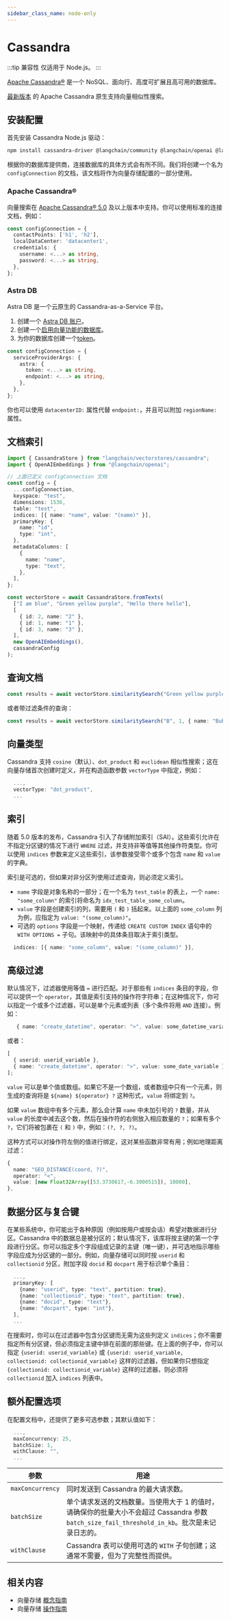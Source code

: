 ```yaml
---
sidebar_class_name: node-only
---
```


# Cassandra

:::tip 兼容性
仅适用于 Node.js。
:::

[Apache Cassandra®](https://cassandra.apache.org/_/index.html) 是一个 NoSQL、面向行、高度可扩展且高可用的数据库。

[最新版本](<https://cwiki.apache.org/confluence/display/CASSANDRA/CEP-30%3A+Approximate+Nearest+Neighbor(ANN)+Vector+Search+via+Storage-Attached+Indexes>) 的 Apache Cassandra 原生支持向量相似性搜索。

## 安装配置

首先安装 Cassandra Node.js 驱动：


<IntegrationInstallTooltip></IntegrationInstallTooltip>

```bash npm2yarn
npm install cassandra-driver @langchain/community @langchain/openai @langchain/core
```

根据你的数据库提供商，连接数据库的具体方式会有所不同。我们将创建一个名为 `configConnection` 的文档，该文档将作为向量存储配置的一部分使用。

### Apache Cassandra®

向量搜索在 [Apache Cassandra® 5.0](https://cassandra.apache.org/_/Apache-Cassandra-5.0-Moving-Toward-an-AI-Driven-Future.html) 及以上版本中支持。你可以使用标准的连接文档，例如：

```typescript
const configConnection = {
  contactPoints: ['h1', 'h2'],
  localDataCenter: 'datacenter1',
  credentials: {
    username: <...> as string,
    password: <...> as string,
  },
};
```

### Astra DB

Astra DB 是一个云原生的 Cassandra-as-a-Service 平台。

1. 创建一个 [Astra DB 账户](https://astra.datastax.com/register)。
2. 创建一个[启用向量功能的数据库](https://astra.datastax.com/createDatabase)。
3. 为你的数据库创建一个[token](https://docs.datastax.com/en/astra/docs/manage-application-tokens.html)。

```typescript
const configConnection = {
  serviceProviderArgs: {
    astra: {
      token: <...> as string,
      endpoint: <...> as string,
    },
  },
};
```

你也可以使用 `datacenterID:` 属性代替 `endpoint:`，并且可以附加 `regionName:` 属性。

## 文档索引

```typescript
import { CassandraStore } from "langchain/vectorstores/cassandra";
import { OpenAIEmbeddings } from "@langchain/openai";

// 上面已定义 configConnection 文档
const config = {
  ...configConnection,
  keyspace: "test",
  dimensions: 1536,
  table: "test",
  indices: [{ name: "name", value: "(name)" }],
  primaryKey: {
    name: "id",
    type: "int",
  },
  metadataColumns: [
    {
      name: "name",
      type: "text",
    },
  ],
};

const vectorStore = await CassandraStore.fromTexts(
  ["I am blue", "Green yellow purple", "Hello there hello"],
  [
    { id: 2, name: "2" },
    { id: 1, name: "1" },
    { id: 3, name: "3" },
  ],
  new OpenAIEmbeddings(),
  cassandraConfig
);
```

## 查询文档

```typescript
const results = await vectorStore.similaritySearch("Green yellow purple", 1);
```

或者带过滤条件的查询：

```typescript
const results = await vectorStore.similaritySearch("B", 1, { name: "Bubba" });
```

## 向量类型

Cassandra 支持 `cosine`（默认）、`dot_product` 和 `euclidean` 相似性搜索；这在向量存储首次创建时定义，并在构造函数参数 `vectorType` 中指定，例如：

```typescript
  ...,
  vectorType: "dot_product",
  ...
```

## 索引

随着 5.0 版本的发布，Cassandra 引入了存储附加索引（SAI）。这些索引允许在不指定分区键的情况下进行 `WHERE` 过滤，并支持非等值等其他操作符类型。你可以使用 `indices` 参数来定义这些索引，该参数接受零个或多个包含 `name` 和 `value` 的字典。

索引是可选的，但如果对非分区列使用过滤查询，则必须定义索引。

- `name` 字段是对象名称的一部分；在一个名为 `test_table` 的表上，一个 `name: "some_column"` 的索引将命名为 `idx_test_table_some_column`。
- `value` 字段是创建索引的列，需要用 `(` 和 `)` 括起来。以上面的 `some_column` 列为例，应指定为 `value: "(some_column)"`。
- 可选的 `options` 字段是一个映射，传递给 `CREATE CUSTOM INDEX` 语句中的 `WITH OPTIONS =` 子句。该映射中的具体条目取决于索引类型。

```typescript
  indices: [{ name: "some_column", value: "(some_column)" }],
```

## 高级过滤

默认情况下，过滤器使用等值 `=` 进行匹配。对于那些有 `indices` 条目的字段，你可以提供一个 `operator`，其值是索引支持的操作符字符串；在这种情况下，你可以指定一个或多个过滤器，可以是单个元素或列表（多个条件将用 `AND` 连接）。例如：

```typescript
   { name: "create_datetime", operator: ">", value: some_datetime_variable }
```

或者：

```typescript
[
  { userid: userid_variable },
  { name: "create_datetime", operator: ">", value: some_date_variable },
];
```

`value` 可以是单个值或数组。如果它不是一个数组，或者数组中只有一个元素，则生成的查询将是 `${name} ${operator} ?` 这种形式，`value` 将绑定到 `?`。

如果 `value` 数组中有多个元素，那么会计算 `name` 中未加引号的 `?` 数量，并从 `value` 的长度中减去这个数，然后在操作符的右侧放入相应数量的 `?`；如果有多个 `?`，它们将被包裹在 `(` 和 `)` 中，例如：`(?, ?, ?)`。

这种方式可以对操作符左侧的值进行绑定，这对某些函数非常有用；例如地理距离过滤：

```typescript
{
  name: "GEO_DISTANCE(coord, ?)",
  operator: "<",
  value: [new Float32Array([53.3730617,-6.3000515]), 10000],
},
```

## 数据分区与复合键

在某些系统中，你可能出于各种原因（例如按用户或按会话）希望对数据进行分区。Cassandra 中的数据总是被分区的；默认情况下，该库将按主键的第一个字段进行分区。你可以指定多个字段组成记录的主键（唯一键），并可选地指示哪些字段应成为分区键的一部分。例如，向量存储可以同时按 `userid` 和 `collectionid` 分区，附加字段 `docid` 和 `docpart` 用于标识单个条目：

```typescript
  ...,
  primaryKey: [
    {name: "userid", type: "text", partition: true},
    {name: "collectionid", type: "text", partition: true},
    {name: "docid", type: "text"},
    {name: "docpart", type: "int"},
  ],
  ...
```

在搜索时，你可以在过滤器中包含分区键而无需为这些列定义 `indices`；你不需要指定所有分区键，但必须指定主键中排在前面的那些键。在上面的例子中，你可以指定 `{userid: userid_variable}` 或 `{userid: userid_variable, collectionid: collectionid_variable}` 这样的过滤器，但如果你只想指定 `{collectionid: collectionid_variable}` 这样的过滤器，则必须将 `collectionid` 加入 `indices` 列表中。

## 额外配置选项

在配置文档中，还提供了更多可选参数；其默认值如下：

```typescript
  ...,
  maxConcurrency: 25,
  batchSize: 1,
  withClause: "",
  ...
```

| 参数             | 用途                                                                                                                                                                                                                      |
|------------------|---------------------------------------------------------------------------------------------------------------------------------------------------------------------------------------------------------------------------|
| `maxConcurrency` | 同时发送到 Cassandra 的最大请求数。                                                                                                                                                                                       |
| `batchSize`      | 单个请求发送的文档数量。当使用大于 1 的值时，请确保你的批量大小不会超过 Cassandra 参数 `batch_size_fail_threshold_in_kb`。批次是未记录日志的。                                                                          |
| `withClause`     | Cassandra 表可以使用可选的 `WITH` 子句创建；这通常不需要，但为了完整性而提供。                                                                                                                                            |

## 相关内容

- 向量存储 [概念指南](/docs/concepts/#vectorstores)
- 向量存储 [操作指南](/docs/how_to/#vectorstores)